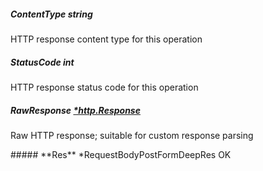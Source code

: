 
##### **ContentType** string
HTTP response content type for this operation

##### **StatusCode** int
HTTP response status code for this operation

##### **RawResponse** [*http.Response](https://pkg.go.dev/net/http#Response)
Raw HTTP response; suitable for custom response parsing

<Collapsible>
    ##### **Res** *RequestBodyPostFormDeepRes
    OK
    <Collapsible.Break/>
    <RequestBodyPostFormDeepRes/>
</Collapsible>

